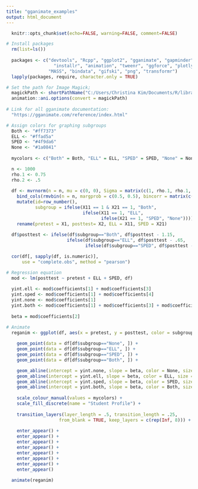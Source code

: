 ```yaml
---
title: "gganimate_examples"
output: html_document
---
```


```r

  knitr::opts_chunk$set(echo=FALSE, warning=FALSE, comment=FALSE)

# Install packages
  rm(list=ls())
  
  packages <- c("devtools", "Rcpp", "ggplot2", "gganimate", "gapminder", "dplyr", 
                  "installr", "animation", "tweenr", "ggforce", "plotly", "tidyr", 
                "MASS", "bindata", "gifski", "png", "transformr")
  lapply(packages, require, character.only = TRUE)

# Set the path for Image Magick;
  magickPath <- shortPathName("C:/Users/Christina Kim/Documents/R/library/ImageMagick-7.0.8-Q16/magick.exe")
  animation::ani.options(convert = magickPath)
  
# Link for all gganimate documentation:
  "https://gganimate.com/reference/index.html"

```

```r

# Assign colors for graphing subgroups 
  Both <- "#ff7373"
  ELL <- "#ffad5a" 
  SPED <- "#4f9da6"
  None <- "#1a0841" 
    
  mycolors <- c("Both" = Both, "ELL" = ELL, "SPED" = SPED, "None" = None)
```

```r

  n <- 1000
  rho.1 <- 0.75
  rho.2 <- .5
    
  df <- mvrnorm(n = n, mu = c(0, 0), Sigma = matrix(c(1, rho.1, rho.1, 1), nrow = 2), empirical = TRUE) %>% data.frame() %>%
    bind_cols(rmvbin(n = n, margprob = c(0.5, 0.5), bincorr = matrix(c(1, rho.2,rho.2, 1), ncol = 2)) %>% data.frame()) %>%
    mutate(id=row_number(),
           subgroup = ifelse(X11 == 1 & X21 == 1, "Both", 
                             ifelse(X11 == 1, "ELL", 
                                    ifelse(X21 == 1, "SPED", "None")))) %>%
    rename(pretest = X1, posttest= X2, ELL = X11, SPED = X21) 
  
  df$posttest <- ifelse(df$subgroup=="Both", df$posttest - 1.15, 
                       ifelse(df$subgroup=="ELL", df$posttest - .65,
                              ifelse(df$subgroup=="SPED", df$posttest - .85, df$posttest)))

  cor(df[, sapply(df, is.numeric)],
      use = "complete.obs", method = "pearson")
```

```r

# Regression equation
  mod <- lm(posttest ~ pretest + ELL + SPED, df)
  
  yint.ell <- mod$coefficients[1] + mod$coefficients[3]
  yint.sped <- mod$coefficients[1] + mod$coefficients[4]
  yint.none <- mod$coefficients[1]
  yint.both <- mod$coefficients[1] + mod$coefficients[3] + mod$coefficients[4]
  
  beta = mod$coefficients[2]

# Animate  
  reganim <- ggplot(df, aes(x = pretest, y = posttest, color = subgroup), alpha = .75) +
    
    geom_point(data = df[df$subgroup=="None", ]) +
    geom_point(data = df[df$subgroup=="ELL", ]) +
    geom_point(data = df[df$subgroup=="SPED", ]) +
    geom_point(data = df[df$subgroup=="Both", ]) + 

    geom_abline(intercept = yint.none, slope = beta, color = None, size = 1.5) +
    geom_abline(intercept = yint.ell, slope = beta, color = ELL, size = 1.5) +
    geom_abline(intercept = yint.sped, slope = beta, color = SPED, size = 1.5) +
    geom_abline(intercept = yint.both, slope = beta, color = Both, size = 1.5) +
    
    scale_colour_manual(values = mycolors) + 
    scale_fill_discrete(name = "Student Profile") +
    
    transition_layers(layer_length = .5, transition_length = .25,
                    from_blank = TRUE, keep_layers = c(rep(Inf, 8))) +
    
    enter_appear() +
    enter_appear() +
    enter_appear() +
    enter_appear() +
    enter_appear() +
    enter_appear() +
    enter_appear() +
    enter_appear() 
  
  animate(reganim)
  
```
